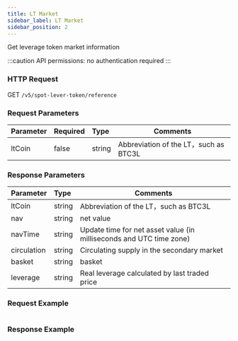 ```yaml
---
title: LT Market
sidebar_label: LT Market
sidebar_position: 2
---
```

Get leverage token market information

:::caution
API permissions: no authentication required
:::

### HTTP Request
GET `/v5/spot-lever-token/reference`

### Request Parameters
| Parameter | Required | Type | Comments|
|:----- |:-------|:-----|------ |
|ltCoin |false |string |Abbreviation of the LT，such as BTC3L|

### Response Parameters
| Parameter | Type | Comments|
|:----- |:-----|----- |
|ltCoin |string |Abbreviation of the LT，such as BTC3L |
|nav |string |net value |
|navTime |string |Update time for net asset value (in milliseconds and UTC time zone) |
|circulation |string |Circulating supply in the secondary market |
|basket	|string	|basket |
|leverage |string |Real leverage calculated by last traded price |

### Request Example

<Tabs>
<TabItem value="console" label="Console">

```http

```

</TabItem>
</Tabs>

### Response Example

<Tabs>
<TabItem value="json" label="Json">

```json

```
</TabItem>
</Tabs>